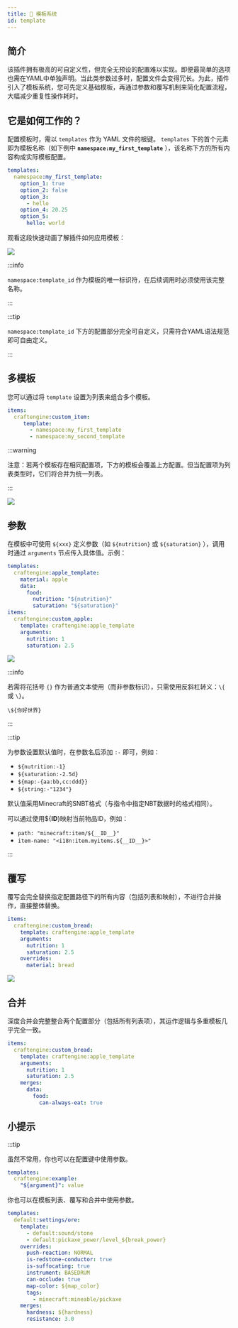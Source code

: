 ```yaml
---
title: 📄 模板系统
id: template
---
```


## 简介

该插件拥有极高的可自定义性，但完全无预设的配置难以实现。即便最简单的选项也需在YAML中单独声明。当此类参数过多时，配置文件会变得冗长。为此，插件引入了模板系统，您可先定义基础模板，再通过参数和覆写机制来简化配置流程，大幅减少重复性操作耗时。

## 它是如何工作的？

配置模板时，需以 `templates` 作为 YAML 文件的根键。 `templates` 下的首个元素即为模板名称（如下例中 **`namespace:my_first_template`** ），该名称下方的所有内容构成实际模板配置。

```yaml
templates:
  namespace:my_first_template:
    option_1: true
    option_2: false
    option_3: 
      - hello
    option_4: 20.25
    option_5:
      hello: world
```

观看这段快速动画了解插件如何应用模板：

![](/img/i18n/zh-Hans/template_1.avif)

:::info

`namespace:template_id` 作为模板的唯一标识符，在后续调用时必须使用该完整名称。

:::

:::tip

`namespace:template_id` 下方的配置部分完全可自定义，只需符合YAML语法规范即可自由定义。

:::

## 多模板

您可以通过将 `template` 设置为列表来组合多个模板。

```yaml
items:
  craftengine:custom_item:
     template:
       - namespace:my_first_template
       - namespace:my_second_template

```

:::warning

注意：若两个模板存在相同配置项，下方的模板会覆盖上方配置。但当配置项为列表类型时，它们将合并为统一列表。

:::

![](/img/i18n/zh-Hans/template_2.avif)

## 参数

在模板中可使用 `${xxx}` 定义参数（如 `${nutrition}` 或 `${saturation}` ），调用时通过 `arguments` 节点传入具体值。示例：

```yaml
templates:
  craftengine:apple_template:
    material: apple
    data:
      food:
        nutrition: "${nutrition}"
        saturation: "${saturation}"
items:
  craftengine:custom_apple:
    template: craftengine:apple_template
    arguments:
      nutrition: 1
      saturation: 2.5
```

![](/img/i18n/zh-Hans/template_3.avif)

:::info

若需将花括号 `{}` 作为普通文本使用（而非参数标识），只需使用反斜杠转义：`\{` 或 `\}`。

`\${你好世界}`

:::

:::tip

为参数设置默认值时，在参数名后添加 `:-` 即可，例如：

- `${nutrition:-1}`
- `${saturation:-2.5d}`
- `${map:-{aa:bb,cc:ddd}}`
- `${string:-"1234"}`

默认值采用Minecraft的SNBT格式（与指令中指定NBT数据时的格式相同）。

可以通过使用${__ID__}映射当前物品ID，例如：
- `path: "minecraft:item/${__ID__}"`
- `item-name: "<i18n:item.myitems.${__ID__}>"`

:::

## 覆写

覆写会完全替换指定配置路径下的所有内容（包括列表和映射），不进行合并操作，直接整体替换。

```yaml
items:
  craftengine:custom_bread:
    template: craftengine:apple_template
    arguments:
      nutrition: 1
      saturation: 2.5
    overrides:
      material: bread
```

![](/img/i18n/zh-Hans/template_4.avif)

## 合并

深度合并会完整整合两个配置部分（包括所有列表项），其运作逻辑与多重模板几乎完全一致。

```yaml
items:
  craftengine:custom_bread:
    template: craftengine:apple_template
    arguments:
      nutrition: 1
      saturation: 2.5
    merges:
      data:
        food:
          can-always-eat: true
```

## 小提示

:::tip

虽然不常用，你也可以在配置键中使用参数。

```yaml
templates:
  craftengine:example:
    "${argument}": value
```

你也可以在模板列表、覆写和合并中使用参数。

```yaml
templates:
  default:settings/ore:
    template:
      - default:sound/stone
      - default:pickaxe_power/level_${break_power}
    overrides:
      push-reaction: NORMAL
      is-redstone-conductor: true
      is-suffocating: true
      instrument: BASEDRUM
      can-occlude: true
      map-color: ${map_color}
      tags:
        - minecraft:mineable/pickaxe
    merges:
      hardness: ${hardness}
      resistance: 3.0
```
